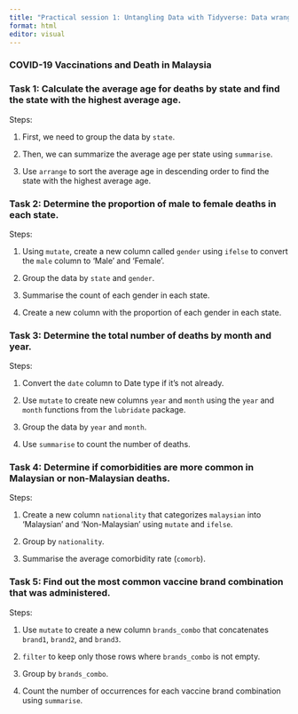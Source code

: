 ```yaml
---
title: "Practical session 1: Untangling Data with Tidyverse: Data wrangling in R"
format: html
editor: visual
---
```


### COVID-19 Vaccinations and Death in Malaysia

### Task 1: Calculate the average age for deaths by state and find the state with the highest average age.

Steps:

1.  First, we need to group the data by `state`.

2.  Then, we can summarize the average age per state using `summarise`.

3.  Use `arrange` to sort the average age in descending order to find the state with the highest average age.

### Task 2: Determine the proportion of male to female deaths in each state.

Steps:

1.  Using `mutate`, create a new column called `gender` using `ifelse` to convert the `male` column to 'Male' and 'Female'.

2.  Group the data by `state` and `gender`.

3.  Summarise the count of each gender in each state.

4.  Create a new column with the proportion of each gender in each state.

### Task 3: Determine the total number of deaths by month and year.

Steps:

1.  Convert the `date` column to Date type if it's not already.

2.  Use `mutate` to create new columns `year` and `month` using the `year` and `month` functions from the `lubridate` package.

3.  Group the data by `year` and `month`.

4.  Use `summarise` to count the number of deaths.

### Task 4: Determine if comorbidities are more common in Malaysian or non-Malaysian deaths.

Steps:

1.  Create a new column `nationality` that categorizes `malaysian` into 'Malaysian' and 'Non-Malaysian' using `mutate` and `ifelse`.

2.  Group by `nationality`.

3.  Summarise the average comorbidity rate (`comorb`).

### Task 5: Find out the most common vaccine brand combination that was administered.

Steps:

1.  Use `mutate` to create a new column `brands_combo` that concatenates `brand1`, `brand2`, and `brand3`.

2.  `filter` to keep only those rows where `brands_combo` is not empty.

3.  Group by `brands_combo`.

4.  Count the number of occurrences for each vaccine brand combination using `summarise`.
